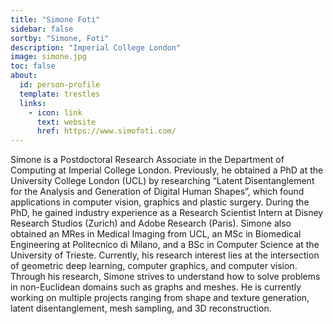 ```yaml
---
title: "Simone Foti"
sidebar: false
sortby: "Simone, Foti"
description: "Imperial College London"
image: simone.jpg
toc: false
about:
  id: person-profile
  template: trestles
  links:
    - icon: link
      text: website
      href: https://www.simofoti.com/
---
```



Simone is a Postdoctoral Research Associate in the Department of Computing at Imperial College London. Previously, he obtained a PhD at the University College London (UCL) by researching “Latent Disentanglement for the Analysis and Generation of Digital Human Shapes”, which found applications in computer vision, graphics and plastic surgery. During the PhD, he gained industry experience as a Research Scientist Intern at Disney Research Studios (Zurich) and Adobe Research (Paris). Simone also obtained an MRes in Medical Imaging from UCL, an MSc in Biomedical Engineering at Politecnico di Milano, and a BSc in Computer Science at the University of Trieste. Currently, his research interest lies at the intersection of geometric deep learning, computer graphics, and computer vision. Through his research, Simone strives to understand how to solve problems in non-Euclidean domains such as graphs and meshes. He is currently working on multiple projects ranging from shape and texture generation, latent disentanglement, mesh sampling, and 3D reconstruction.

